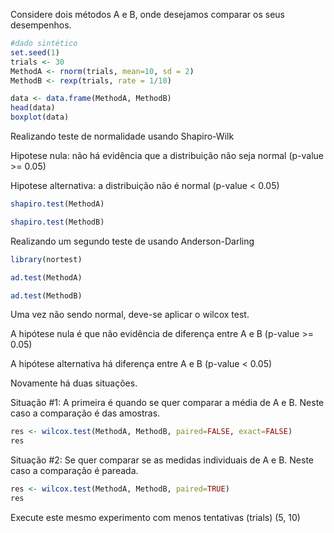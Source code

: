 Considere dois métodos A e B, onde desejamos comparar os seus desempenhos.

```r
#dado sintético 
set.seed(1)
trials <- 30
MethodA <- rnorm(trials, mean=10, sd = 2)
MethodB <- rexp(trials, rate = 1/10)
```

```r
data <- data.frame(MethodA, MethodB)
head(data)
boxplot(data)
```

Realizando teste de normalidade usando Shapiro-Wilk

Hipotese nula: não há evidência que a distribuição não seja normal (p-value >= 0.05)

Hipotese alternativa: a distribuição não é normal (p-value < 0.05)

```r
shapiro.test(MethodA)
```

```r
shapiro.test(MethodB)
```

Realizando um segundo teste de usando Anderson-Darling

```r
library(nortest)
```

```r
ad.test(MethodA)
```

```r
ad.test(MethodB)
```

Uma vez não sendo normal, deve-se aplicar o wilcox test.

A hipótese nula é que não evidência de diferença entre A e B (p-value >= 0.05)

A hipótese alternativa há diferença entre A e B (p-value < 0.05)


Novamente há duas situações. 

Situação #1: A primeira é quando se quer comparar a média de A e B. Neste caso a comparação é das amostras. 

```r
res <- wilcox.test(MethodA, MethodB, paired=FALSE, exact=FALSE)
res
```

Situação #2: Se quer comparar se as medidas individuais de A e B. Neste caso a comparação é pareada. 

```r
res <- wilcox.test(MethodA, MethodB, paired=TRUE)
res
```

Execute este mesmo experimento com menos tentativas (trials) (5, 10)

